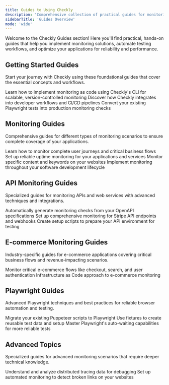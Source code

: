 ```yaml
---
title: Guides to Using Checkly
description: 'Comprehensive collection of practical guides for monitoring, testing, and automation with Checkly'
sidebarTitle: 'Guides Overview'
mode: 'wide'
---
```


<Callout type="info" emoji="📚">
Welcome to the Checkly Guides section! Here you'll find practical, hands-on guides that help you implement monitoring solutions, automate testing workflows, and optimize your applications for reliability and performance.
</Callout>

## Getting Started Guides

Start your journey with Checkly using these foundational guides that cover the essential concepts and workflows.


<CardGroup cols={3}>
<Card title="Monitoring as Code" icon="code" href="/guides/getting-started-with-monitoring-as-code">
Learn how to implement monitoring as code using Checkly's CLI for scalable, version-controlled monitoring
</Card>

<Card title="Developer Empowerment" icon="users" href="/guides/empowering-developers-with-checkly">
Discover how Checkly integrates into developer workflows and CI/CD pipelines
</Card>

<Card title="Playwright to Monitoring" icon="theater-masks" href="/guides/playwright-testing-to-monitoring">
Convert your existing Playwright tests into production monitoring checks
</Card>
</CardGroup>

## Monitoring Guides

Comprehensive guides for different types of monitoring scenarios to ensure complete coverage of your applications.


<CardGroup cols={2}>
<Card title="End-to-End Monitoring" icon="route" href="/guides/end-to-end-monitoring">
Learn how to monitor complete user journeys and critical business flows
</Card>

<Card title="Uptime Monitoring" icon="arrow-up" href="/guides/uptime-monitoring">
Set up reliable uptime monitoring for your applications and services
</Card>

<Card title="Keyword Monitoring" icon="magnifying-glass" href="/guides/keyword-monitoring">
Monitor specific content and keywords on your websites
</Card>

<Card title="SDLC Monitoring" icon="diagram-project" href="/guides/sdlc-monitoring">
Implement monitoring throughout your software development lifecycle
</Card>
</CardGroup>

## API Monitoring Guides

Specialized guides for monitoring APIs and web services with advanced techniques and integrations.


<CardGroup cols={3}>
<Card title="OpenAPI Monitoring" icon="file-code" href="/guides/monitoring-an-openapi-spec">
Automatically generate monitoring checks from your OpenAPI specifications
</Card>

<Card title="Stripe API Monitoring" icon="credit-card" href="/guides/monitoring-the-stripe-api">
Set up comprehensive monitoring for Stripe API endpoints and webhooks
</Card>

<Card title="API Setup Scripts" icon="gear" href="/guides/setup-scripts-for-apis">
Create setup scripts to prepare your API environment for testing
</Card>
</CardGroup>

## E-commerce Monitoring Guides

Industry-specific guides for e-commerce applications covering critical business flows and revenue-impacting scenarios.


<CardGroup cols={2}>
<Card title="Playwright E-commerce" icon="shopping-cart" href="/guides/monitoring-ecommerce-apps-using-playwright">
Monitor critical e-commerce flows like checkout, search, and user authentication
</Card>

<Card title="Terraform E-commerce" icon="cloud" href="/guides/monitoring-ecommerce-apps-using-terraform">
Infrastructure as Code approach to e-commerce monitoring
</Card>
</CardGroup>

## Playwright Guides

Advanced Playwright techniques and best practices for reliable browser automation and testing.


<CardGroup cols={3}>
<Card title="Puppeteer Migration" icon="arrow-right" href="/guides/moving-from-puppeteer-to-playwright">
Migrate your existing Puppeteer scripts to Playwright
</Card>

<Card title="Developer Fixtures" icon="flask" href="/guides/developer-fixtures">
Use fixtures to create reusable test data and setup
</Card>

<Card title="Auto-Waiting Methods" icon="clock" href="/guides/auto-waiting-methods">
Master Playwright's auto-waiting capabilities for more reliable tests
</Card>
</CardGroup>

## Advanced Topics

Specialized guides for advanced monitoring scenarios that require deeper technical knowledge.


<CardGroup cols={2}>
<Card title="Reading Traces" icon="chart-line" href="/guides/reading-traces">
Understand and analyze distributed tracing data for debugging
</Card>

<Card title="Broken Link Monitoring" icon="link-slash" href="/guides/how-to-monitor-broken-links">
Set up automated monitoring to detect broken links on your websites
</Card>
</CardGroup>

